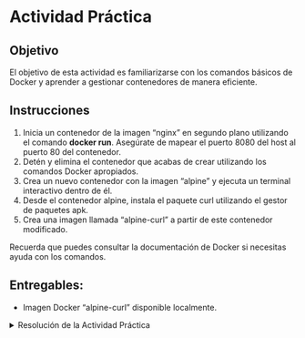 # Actividad Práctica

## Objetivo

El objetivo de esta actividad es familiarizarse con los comandos básicos de Docker y aprender a gestionar contenedores de manera eficiente.

## Instrucciones

1. Inicia un contenedor de la imagen "nginx" en segundo plano utilizando el comando **docker run**. Asegúrate de mapear el puerto 8080 del host al puerto 80 del contenedor.
2. Detén y elimina el contenedor que acabas de crear utilizando los comandos Docker apropiados.
3. Crea un nuevo contenedor con la imagen "alpine" y ejecuta un terminal interactivo dentro de él.
4. Desde el contenedor alpine, instala el paquete curl utilizando el gestor de paquetes apk.
5. Crea una imagen llamada "alpine-curl" a partir de este contenedor modificado.

Recuerda que puedes consultar la documentación de Docker si necesitas ayuda con los comandos.

## Entregables:

- Imagen Docker "alpine-curl" disponible localmente.

<details>
  <summary>Resolución de la Actividad Práctica</summary>

- Iniciar un contenedor Nginx:

``` bash
docker run -d -p 8080:80 --name my-nginx nginx
```
Detener y eliminar el contenedor Nginx:

``` bash
docker stop my-nginx
docker rm my-nginx
```
Crear un contenedor Alpine interactivo:

``` bash
docker run -it --name my-alpine alpine /bin/sh
```
Instalar el paquete curl desde el contenedor Alpine:

``` bash
apk add --no-cache curl
```
Crear una nueva imagen "alpine-curl":

``` bash
docker commit my-alpine alpine-curl
```
</details>

